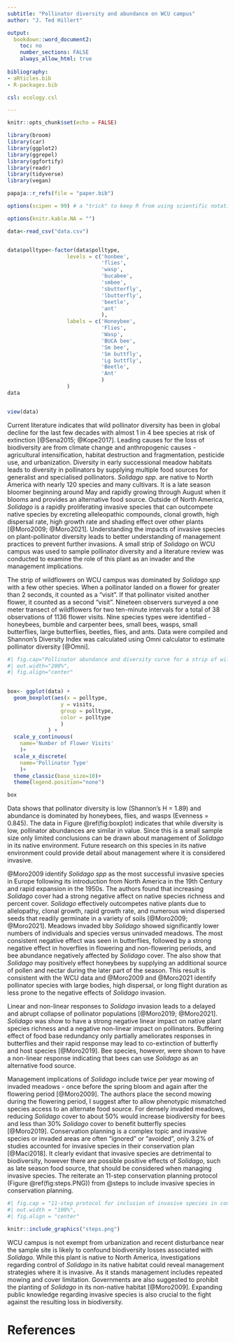 ```yaml
---
subtitle: "Pollinator diversity and abundance on WCU campus"
author: "J. Ted Hillert"

output:
  bookdown::word_document2:
    toc: no
    number_sections: FALSE
    always_allow_html: true
    
bibliography:
- aRticles.bib
- R-packages.bib

csl: ecology.csl

---
```


```r


knitr::opts_chunk$set(echo = FALSE)

library(broom)
library(car)
library(ggplot2)
library(ggrepel)
library(ggfortify)
library(readr)
library(tidyverse)
library(vegan)

papaja::r_refs(file = "paper.bib")

options(scipen = 99) # a "trick" to keep R from using scientific notation.

options(knitr.kable.NA = "")


```

```r
data<-read_csv("data.csv")


data$polltype<-factor(data$polltype, 
                   levels = c('honbee', 
                              'flies',
                              'wasp',
                              'bucabee',
                              'smbee',
                              'sbutterfly',
                              'lbutterfly',
                              'beetle',
                              'ant'
                              ),
                   labels = c('Honeybee',
                              'Flies',
                              'Wasp',
                              'BUCA bee',
                              'Sm bee',
                              'Sm buttfly',
                              'Lg buttfly',
                              'Beetle',
                              'Ant'
                              )
                   )
data


view(data)

```

Current literature indicates that wild pollinator diversity has been in global decline for the last few decades with almost 1 in 4 bee species at risk of extinction [@Sena2015; @Kope2017]. Leading causes for the loss of biodiversity are from climate change and anthropogenic causes - agricultural intensification, habitat destruction and fragmentation, pesticide use, and urbanization. Diversity in early successional meadow habitats leads to diversity in pollinators by supplying multiple food sources for generalist and specialised pollinators. *Solidago spp.* are native to North America with nearly 120 species and many cultivars. It is a late season bloomer beginning around May and rapidly growing through August when it blooms and provides an alternative food source. Outside of North America, *Solidago* is a rapidly proliferating invasive species that can outcompete native species by excreting alleleopathic compounds, clonal growth, high dispersal rate, high growth rate and shading effect over other plants [@Moro2009; @Moro2021]. Understanding the impacts of invasive species on plant-pollinator diversity leads to better understanding of management practices to prevent further invasions. A small strip of *Solidago* on WCU campus was used to sample pollinator diversity and a literature review was conducted to examine the role of this plant as an invader and the management implications. 

The strip of wildflowers on WCU campus was dominated by *Solidago spp* with a few other species. When a pollinator landed on a flower for greater than 2 seconds, it counted as a "visit". If that pollinator visited another flower, it counted as a second "visit". Nineteen observers surveyed a one meter transect of wildflowers for two ten-minute intervals for a total of 38 observations of 1136 flower visits. Nine species types were identified - honeybees, bumble and carpenter bees, small bees, wasps, small butterflies, large butterflies, beetles, flies, and ants. Data were compiled and Shannon's Diversity Index was calculated using Omni calculator to estimate pollinator diversity [@Omni]. 

```r
#| fig.cap="Pollinator abundance and diversity curve for a strip of wildflowers dominated by Solidago species on WCU campus. Boxes are color coordinated to pollinator type with the thicker bar depicting the mean number of visits. Dots indicate possible outlying data points. Shannon Diversity Index = 1.89 ans species evenness = 0.845. Figure generated from 38 observations of 1136 total pollinator flower visits.",
#| out.width="200%",
#| fig.align="center"

                   
box<- ggplot(data) +
  geom_boxplot(aes(x = polltype, 
                 y = visits, 
                 group = polltype, 
                 color = polltype
                 )
             ) +
  scale_y_continuous(
    name='Number of Flower Visits'
    )+
  scale_x_discrete(
    name='Pollinator Type'
    )+
  theme_classic(base_size=10)+
  theme(legend.position="none")

box

```

Data shows that pollinator diversity is low (Shannon's H = 1.89) and abundance is dominated by honeybees, flies, and wasps (Evenness = 0.845). The data in Figure \@ref(fig:boxplot) indicates that while diversity is low, pollinator abundances are similar in value. Since this is a small sample size only limited conclusions can be drawn about management of *Solidago* in its native environment. Future research on this species in its native environment could provide detail about management where it is considered invasive. 

@Moro2009 identify *Solidago spp* as the most successful invasive species in Europe following its introduction from North America in the 19th Century and rapid expansion in the 1950s. The authors found that increasing *Solidago* cover had a strong negative affect on native species richness and percent cover. *Solidago* effectively outcompetes native plants due to allelopathy, clonal growth, rapid growth rate, and numerous wind dispersed seeds that readily germinate in a variety of soils [@Moro2009; @Moro2021]. Meadows invaded bby *Solidago* showed significantly lower numbers of individuals and species versus uninvaded meadows. The most consistent negative effect was seen in butterflies, followed by a strong negative effect in hoverflies in flowering and non-flowering periods, and bee abundance negatively affected by *Solidago* cover. The also show that *Solidago* may positively effect honeybees by supplying an additional source of pollen and nectar during the later part of the season. This result is consistent with the WCU data and @Moro2009 and @Moro2021 identify pollinator species with large bodies, high dispersal, or long flight duration as less prone to the negative effects of *Solidago* invasion. 

Linear and non-linear responses to *Solidago* invasion leads to a delayed and abrupt collapse of pollinator populations [@Moro2019; @Moro2021]. *Solidago* was show to have a strong negative linear impact on native plant species richness and a negative non-linear impact on pollinators. Buffering effect of food base redundancy only partially ameliorates responses in butterflies and their rapid response may lead to co-extinction of butterfly and host species [@Moro2019]. Bee species, however, were shown to have a non-linear response indicating that bees can use *Solidago* as an alternative food source. 

Management implications of *Solidago* include twice per year mowing of invaded meadows - once before the spring bloom and again after the flowering period [@Moro2009]. The authors place the second mowing during the flowering period, I suggest after to allow phenotypic mismatched species access to an alternate food source. For densely invaded meadows, reducing *Solidago* cover to about 50% would increase biodiversity for bees and less than 30% *Solidago* cover to benefit butterfly species [@Moro2019]. Conservation planning is a complex topic and invasive species or invaded areas are often "ignored" or "avoided", only 3.2% of studies accounted for invasive species in their conservation plan [@Maci2018]. It clearly evidant that invasive species are detrimental to biodiversity, however there are possible positive effects of *Solidago*, such as late season food source, that should be considered when managing invasive species. The reiterate an 11-step conservation planning protocol (Figure \@ref(fig:steps.PNG)) from @steps to include invasive species in conservation planning. 

```r
#| fig.cap = "11-step protocol for inclusion of invasive species in conservation planning from Pressey and Bottrell (2009)",
#| out.width = "100%",
#| fig.align = "center"

knitr::include_graphics("steps.png")

```

WCU campus is not exempt from urbanization and recent disturbance near the sample site is likely to confound biodiversity losses associated with *Solidago*. While this plant is native to North America, investigations regarding control of *Solidago* in its native habitat could reveal management strategies where it is invasive. As it stands management includes repeated mowing and cover limitation. Governments are also suggested to prohibit the planting of *Solidago* in its non-native habitat [@Moro2009]. Expanding public knowledge regarding invasive species is also crucial to the fight against the resulting loss in biodiversity. 


\newpage

# References